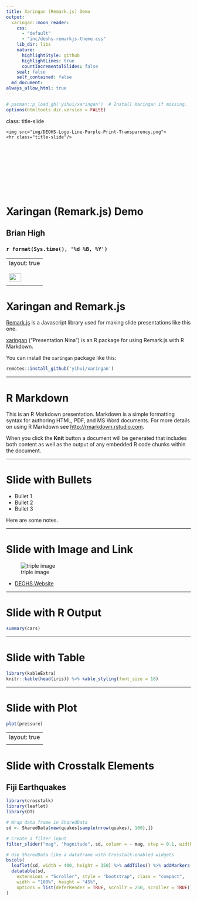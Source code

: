 ```yaml
---
title: Xaringan (Remark.js) Demo
output:
  xaringan::moon_reader:
    css:
      - "default"
      - "inc/deohs-remarkjs-theme.css"
    lib_dir: libs
    nature:
      highlightStyle: github
      highlightLines: true
      countIncrementalSlides: false
    seal: false
    self_contained: false
  md_document:
always_allow_html: true
---
```


```r
# pacman::p_load_gh('yihui/xaringan')  # Install Xaringan if missing.
options(htmltools.dir.version = FALSE)
```

class: title-slide

<div style="text-align:left; padding-bottom: 125px;">
    <img src="img/DEOHS-Logo-Line-Purple-Print-Transparency.png">
    <hr class="title-slide"/>
</div>

# Xaringan (Remark.js) Demo 

## Brian High

### `r format(Sys.time(), '%d %B, %Y')`

---
layout: true
<!-- Note: Footer interferes with heading rendering on the Crosstalk slide. -->
<div class="my-footer">
  <img src="img/W-47x35.png" width="33px" height="23px">
</div>
---

# Xaringan and Remark.js

[Remark.js](https://remarkjs.com/) is a Javascript library used for making 
slide presentations like this one. 

[xaringan](https://github.com/yihui/xaringan) ("Presentation Nina") is an R 
package for using Remark.js with R Markdown.

You can install the `xaringan` package like this:

```r
remotes::install_github('yihui/xaringan')
```

---

# R Markdown

This is an R Markdown presentation. Markdown is a simple formatting syntax for authoring HTML, PDF, and MS Word documents. For more details on using R Markdown see <http://rmarkdown.rstudio.com>.

When you click the **Knit** button a document will be generated that includes both content as well as the output of any embedded R code chunks within the document.

---

# Slide with Bullets

- Bullet 1
- Bullet 2
- Bullet 3

<aside class="notes">
Here are some notes.
</aside>

---

# Slide with Image and Link

![triple image](https://deohs.washington.edu/sites/default/files/triple-image.png)

- [DEOHS Website](https://deohs.washington.edu)

---

# Slide with R Output

```r
summary(cars)
```

---

# Slide with Table

```r
library(kableExtra)
knitr::kable(head(iris)) %>% kable_styling(font_size = 18)
```

---

# Slide with Plot

```r
plot(pressure)
```

---
layout: true
<!-- Removing the footer because it interferes with heading of next slide. -->
---

# Slide with Crosstalk Elements

## Fiji Earthquakes

<div class="smaller-font">

```r
library(crosstalk)
library(leaflet)
library(DT)

# Wrap data frame in SharedData
sd <- SharedData$new(quakes[sample(nrow(quakes), 100),])

# Create a filter input
filter_slider("mag", "Magnitude", sd, column = ~ mag, step = 0.1, width = 250)

# Use SharedData like a dataframe with Crosstalk-enabled widgets
bscols(
  leaflet(sd, width = 400, height = 350) %>% addTiles() %>% addMarkers(),
  datatable(sd,
    extensions = "Scroller", style = "bootstrap", class = "compact",
    width = "100%", height = "45%",
    options = list(deferRender = TRUE, scrollY = 250, scroller = TRUE))
)
```

</div>
